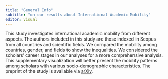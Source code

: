 ```yaml
---
title: "General Info"
subtitle: "on our results about International Academic Mobility"
editor: visual
---
```


This study investigates international academic mobility from different aspects. The authors included in this study are those indexed in Scopus from all countries and scientific fields. We compared the mobility among countries, gender, and fields to show the inequalities. We considered the scholars' career stages in our analyses for a more comprehensive analysis. This supplementary visualization will better present the mobility patterns among scholars with various socio-demographic characteristics. The preprint of the study is available via [arXiv](https://arxiv.org/ftp/arxiv/papers/2203/2203.06995.pdf).
